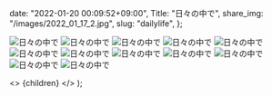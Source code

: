 
  date: "2022-01-20 00:09:52+09:00",
  Title: "日々の中で",
  share_img: "/images/2022_01_17_2.jpg",
  slug: "dailylife",
};

![日々の中で](/images/2022_01_08_8.jpg)
![日々の中で](/images/2022_01_15_1.jpg)
![日々の中で](/images/2022_01_15_2.jpg)
![日々の中で](/images/2022_01_15_3.jpg)
![日々の中で](/images/2022_01_16_1.jpg)
![日々の中で](/images/2022_01_16_2.jpg)
![日々の中で](/images/2022_01_17_1.jpg)
![日々の中で](/images/2022_01_17_2.jpg)
![日々の中で](/images/2022_01_20_1.jpg)
![日々の中で](/images/2022_01_20_2.jpg)
![日々の中で](/images/2022_01_25_1.jpg)
![日々の中で](/images/2022_02_01_1.jpg)

  <>
    <Head>
      <title>{meta.Title} | 異郷好実</title>
    </Head>
    <PostLayout meta={meta}>{children}</PostLayout>
  </>
);
